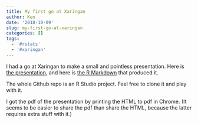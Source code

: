 ```yaml
---
title: My first go at Xaringan
author: Ken
date: '2018-10-09'
slug: my-first-go-at-xaringan
categories: []
tags:
  - '#rstats'
  - '#xaringan'
---
```


I had a go at Xaringan to make a small and pointless presentation. Here is [the presentation](https://github.com/nxskok/xaringan/blob/master/A%20Very%20Small%20Test.pdf), and here is [the R Markdown](https://raw.githubusercontent.com/nxskok/xaringan/master/my_test.Rmd) that produced it.

The whole Github repo is an R Studio project. Feel free to clone it and play with it.

I got the pdf of the presentation by printing the HTML to pdf in Chrome. (It seems to be easier to share the pdf than share the HTML, because the latter requires extra stuff with it.)